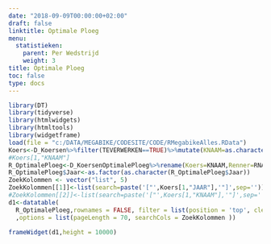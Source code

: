 ```yaml
---
date: "2018-09-09T00:00:00+02:00"
draft: false
linktitle: Optimale Ploeg
menu:
  statistieken:
    parent: Per Wedstrijd
    weight: 3
title: Optimale Ploeg
toc: false
type: docs
---
```


```r
library(DT)
library(tidyverse)
library(htmlwidgets)
library(htmltools)
library(widgetframe)
load(file = "c:/DATA/MEGABIKE/CODESITE/CODE/RMegabikeAlles.RData")
Koers<-D_Koersen%>%filter(TEVERWERKEN==TRUE)%>%mutate(KNAAM=as.character(KNAAM))%>%select(JAAR,KCODE,KNAAM,KOERSDATUM)
#Koers[1,"KNAAM"]
R_OptimalePloeg<-D_KoersenOptimalePloeg%>%rename(Koers=KNAAM,Renner=RNAAM,Kost=RPUNTEN,Score=SCORE,Jaar=JAAR)%>%select(Jaar,Koers,Renner,Score,Kost)%>%arrange(desc(Score))
R_OptimalePloeg$Jaar<-as.factor(as.character(R_OptimalePloeg$Jaar))
ZoekKolommen <- vector("list", 5) 
ZoekKolommen[[1]]<-list(search=paste('["',Koers[1,"JAAR"],'"]',sep=''))
#ZoekKolommen[[2]]<-list(search=paste('["',Koers[1,"KNAAM"],'"]',sep=''))
d1<-datatable(
  R_OptimalePloeg,rownames = FALSE, filter = list(position = 'top', clear = FALSE)
  ,options = list(pageLength = 70, searchCols = ZoekKolommen ))
```

```r
frameWidget(d1,height = 10000)
```

